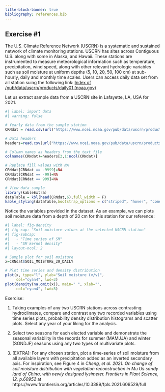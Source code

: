 ```yaml
---
title-block-banner: true
bibliography: references.bib
---
```


## Exercise #1

The U.S. Climate Reference Network (USCRN) is a systematic and sustained network of climate monitoring stations. USCRN has sites across Contiguous U.S. along with some in Alaska, and Hawaii. These stations are instrumented to measure meteorological information such as temperature, precipitation, wind speed, along with other relevant hydrologic variables such as soil moisture at uniform depths (5, 10, 20, 50, 100 cm) at sub-hourly, daily and monthly time scales. Users can access daily data set from all station suing the following link: [Index of /pub/data/uscrn/products/daily01 (noaa.gov)](https://www.ncei.noaa.gov/pub/data/uscrn/products/daily01/)

Let us extract sample data from a USCRN site in Lafayette, LA, USA for 2021.

```r
#| label: import data
#| warning: false

# Yearly data from the sample station
CRNdat = read.csv(url("https://www.ncei.noaa.gov/pub/data/uscrn/products/daily01/2021/CRND0103-2021-LA_Lafayette_13_SE.txt"), header=FALSE,sep="")

# Data headers
headers=read.csv(url("https://www.ncei.noaa.gov/pub/data/uscrn/products/daily01/headers.txt"), header=FALSE,sep="")

# Column names as headers from the text file
colnames(CRNdat)=headers[2,1:ncol(CRNdat)]

# Replace fill values with NA
CRNdat[CRNdat == -9999]=NA
CRNdat[CRNdat == -99]=NA
CRNdat[CRNdat == 999]=NA

# View data sample
library(kableExtra)
dataTable = kbl(head(CRNdat,6),full_width = F)
kable_styling(dataTable,bootstrap_options = c("striped", "hover", "condensed", "responsive"))


```

Notice the variables provided in the dataset. As an example, we can plots soil moisture data from a depth of 20 cm for this station for our reference:

```r
#| label: fig-density
#| fig-cap: "Soil moisture values at the selected USCRN station"
#| fig-subcap:
#|   - "Time series of SM"
#|   - "SM kernel density"
#| layout-ncol: 2

# Sample plot for soil moisture
x=CRNdat$SOIL_MOISTURE_20_DAILY

# Plot time series and density distribution 
plot(x, type="l", ylab="Soil moisture (v/v)", 
     col="cyan4", lwd=3)
plot(density(na.omit(x)), main=" ", xlab="", 
     col="cyan4", lwd=3)
```

Exercise:

1.  Taking examples of any two USCRN stations across contrasting hydroclimates, compare and contrast any two recorded variables using time series plots, probability density distribution histograms and scatter plots. Select any year of your liking for the analysis.

2.  Select two seasons for each elected variable and demonstrate the seasonal variability in the records for summer (MAMJJA) and winter (SONDJF) seasons using any two types of multivariate plots.

3.  \[EXTRA\]: For any chosen station, plot a time-series of soil moisture from all available layers with precipitation added as an inverted secondary axis. For inspiration, see Figure 4 in C*heng, et al. 2021. On change of soil moisture distribution with vegetation reconstruction in Mu Us sandy land of China, with newly designed lysimeter. Frontiers in Plant Science, 12, p.60952* at https://www.frontiersin.org/articles/10.3389/fpls.2021.609529/full
